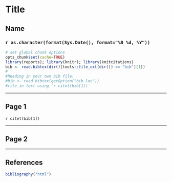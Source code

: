 # Title
## Name
### `r as.character(format(Sys.Date(), format="%B %d, %Y"))`
```r
# set global chunk options
opts_chunk$set(cache=TRUE)
library(reports); library(knitr); library(knitcitations)
bib <- read.bibtex(dir()[tools::file_ext(dir()) == "bib"][1])
#
#Reading in your own bib file:
#bib <- read.bibtex(getOption("bib.loc"))
#cite in text using `r citet(bib[1])`
```

---

## Page 1

`r citet(bib[1])`    

---

## Page 2
       
---

## References
```r
bibliography("html")
```

